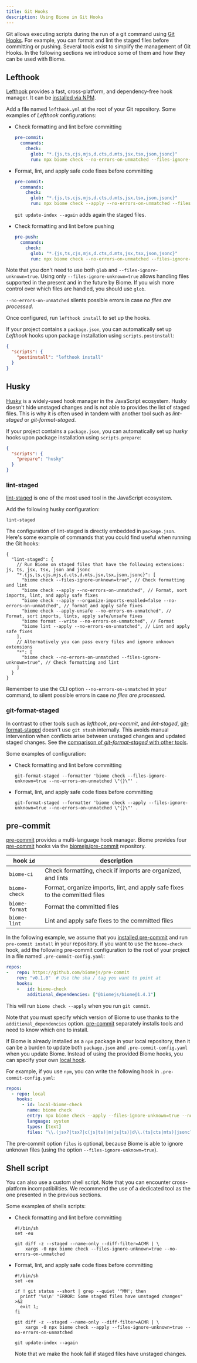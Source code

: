 ```yaml
---
title: Git Hooks
description: Using Biome in Git Hooks
---
```


Git allows executing scripts during the run of a git command using [Git Hooks](https://git-scm.com/book/en/v2/Customizing-Git-Git-Hooks).
For example, you can format and lint the staged files before committing or pushing.
Several tools exist to simplify the management of Git Hooks.
In the following sections we introduce some of them and how they can be used with Biome.


## Lefthook

[Lefthook](https://github.com/evilmartians/lefthook) provides a fast, cross-platform, and dependency-free hook manager.
It can be [installed via NPM](https://github.com/evilmartians/lefthook#install).

Add a file named `lefthook.yml` at the root of your Git repository.
Some examples of _Lefthook_ configurations:

- Check formatting and lint before committing

  ```yaml title="lefthook.yml"
  pre-commit:
    commands:
      check:
        glob: "*.{js,ts,cjs,mjs,d.cts,d.mts,jsx,tsx,json,jsonc}"
        run: npx biome check --no-errors-on-unmatched --files-ignore-unknown=true {staged_files}
  ```

- Format, lint, and apply safe code fixes before committing

  ```yaml title="lefthook.yml"
  pre-commit:
    commands:
      check:
        glob: "*.{js,ts,cjs,mjs,d.cts,d.mts,jsx,tsx,json,jsonc}"
        run: npx biome check --apply --no-errors-on-unmatched --files-ignore-unknown=true {staged_files} && git update-index --again
  ```

  `git update-index --again` adds again the staged files.

- Check formatting and lint before pushing

  ```yaml title="lefthook.yml"
  pre-push:
    commands:
      check:
        glob: "*.{js,ts,cjs,mjs,d.cts,d.mts,jsx,tsx,json,jsonc}"
        run: npx biome check --no-errors-on-unmatched --files-ignore-unknown=true {push_files}
  ```

Note that you don't need to use both `glob` and `--files-ignore-unknown=true`.
Using only `--files-ignore-unknown=true` allows handling files supported in the present and in the future by Biome.
If you wish more control over which files are handled, you should use `glob`.

`--no-errors-on-unmatched` silents possible errors in case *no files are processed*.

Once configured, run `lefthook install` to set up the hooks.

If your project contains a `package.json`,
you can automatically set up _Lefthook_ hooks upon package installation using `scripts.postinstall`:

```json title="package.json"
{
  "scripts": {
    "postinstall": "lefthook install"
  }
}
```


## Husky

[Husky](https://github.com/typicode/husky) is a widely-used hook manager in the JavaScript ecosystem.
Husky doesn't hide unstaged changes and is not able to provides the list of staged files.
This is why it is often used in tandem with another tool such as _lint-staged_ or _git-format-staged_.

If your project contains a `package.json`,
you can automatically set up _husky_ hooks upon package installation using `scripts.prepare`:

```json title="package.json"
{
  "scripts": {
    "prepare": "husky"
  }
}
```

### lint-staged

[lint-staged](https://github.com/lint-staged/lint-staged) is one of the most used tool in the JavaScript ecosystem.

Add the following husky configuration:

```shell title=".husky/pre-commit"
lint-staged
```

The configuration of lint-staged is directly embedded in `package.json`.
Here's some example of commands that you could find useful when running the Git hooks:

```jsonc title="package.json"
{
  "lint-staged": {
    // Run Biome on staged files that have the following extensions: js, ts, jsx, tsx, json and jsonc
    "*.{js,ts,cjs,mjs,d.cts,d.mts,jsx,tsx,json,jsonc}": [
      "biome check --files-ignore-unknown=true", // Check formatting and lint
      "biome check --apply --no-errors-on-unmatched", // Format, sort imports, lint, and apply safe fixes
      "biome check --apply --organize-imports-enabled=false --no-errors-on-unmatched", // format and apply safe fixes
      "biome check --apply-unsafe --no-errors-on-unmatched", // Format, sort imports, lints, apply safe/unsafe fixes
      "biome format --write --no-errors-on-unmatched", // Format
      "biome lint --apply --no-errors-on-unmatched", // Lint and apply safe fixes
    ],
    // Alternatively you can pass every files and ignore unknown extensions
    "*": [
      "biome check --no-errors-on-unmatched --files-ignore-unknown=true", // Check formatting and lint
    ]
  }
}
```

Remember to use the CLI option `--no-errors-on-unmatched` in your command, to silent possible errors in case *no files are processed*.


### git-format-staged

In contrast to other tools such as _lefthook_, _pre-commit_, and _lint-staged_,
[git-format-staged](https://github.com/hallettj/git-format-staged) doesn't use `git stash` internally.
This avoids manual intervention when conflicts arise between unstaged changes and updated staged changes.
See the [comparison of _git-format-staged_ with other tools](https://github.com/hallettj/git-format-staged#comparisons-to-similar-utilities).

Some examples of configuration:

- Check formatting and lint before committing

  ```shell title=".husky/pre-commit"
  git-format-staged --formatter 'biome check --files-ignore-unknown=true --no-errors-on-unmatched \"{}\"' .
  ```

- Format, lint, and apply safe code fixes before committing

  ```shell title=".husky/pre-commit"
  git-format-staged --formatter 'biome check --apply --files-ignore-unknown=true --no-errors-on-unmatched \"{}\"' .
  ```


## pre-commit

[pre-commit](https://pre-commit.com/) provides a multi-language hook manager.
Biome provides four [pre-commit](https://pre-commit.com/) hooks via the [biomejs/pre-commit](https://github.com/biomejs/pre-commit) repository.

| hook `id`       | description                                                                 |
| --------------- | --------------------------------------------------------------------------- |
| `biome-ci`      | Check formatting, check if imports are organized, and lints                 |
| `biome-check`   | Format, organize imports, lint, and apply safe fixes to the committed files |
| `biome-format`  | Format the committed files                                                  |
| `biome-lint`    | Lint and apply safe fixes to the committed files                            |

In the following example, we assume that you [installed pre-commit](https://pre-commit.com/index.html#install) and run `pre-commit install` in your repository.
if you want to use the `biome-check` hook, add the following pre-commit configuration to the root of your project in a file named `.pre-commit-config.yaml`:

```yaml title=".pre-commit-config.yaml"
repos:
-   repo: https://github.com/biomejs/pre-commit
    rev: "v0.1.0"  # Use the sha / tag you want to point at
    hooks:
    -   id: biome-check
        additional_dependencies: ["@biomejs/biome@1.4.1"]
```

This will run `biome check --apply` when you run `git commit`.

Note that you must specify which version of Biome to use thanks to the `additional_dependencies` option.
[pre-commit](https://pre-commit.com/) separately installs tools and need to know which one to install.

If Biome is already installed as a `npm` package in your local repository,
then it can be a burden to update both `package.json` and `.pre-commit-config.yaml` when you update Biome.
Instead of using the provided Biome hooks, you can specify your own [local hook](https://pre-commit.com/index.html#repository-local-hooks).

For example, if you use `npm`, you can write the following hook in `.pre-commit-config.yaml`:

```yaml title=".pre-commit-config.yaml"
repos:
  - repo: local
    hooks:
      - id: local-biome-check
        name: biome check
        entry: npx biome check --apply --files-ignore-unknown=true --no-errors-on-unmatched
        language: system
        types: [text]
        files: "\\.(jsx?|tsx?|c(js|ts)|m(js|ts)|d\\.(ts|cts|mts)|jsonc?)$"
```

The pre-commit option `files` is optional,
because Biome is able to ignore unknown files (using the option `--files-ignore-unknown=true`).


## Shell script

You can also use a custom shell script.
Note that you can encounter cross-platform incompatibilities.
We recommend the use of a dedicated tool as the one presented in the previous sections.

Some examples of shells scripts:

- Check formatting and lint before committing

  ```shell title=".git/hooks/pre-commit"
  #!/bin/sh
  set -eu

  git diff -z --staged --name-only --diff-filter=ACMR | \
      xargs -0 npx biome check --files-ignore-unknown=true --no-errors-on-unmatched
  ```

- Format, lint, and apply safe code fixes before committing

  ```shell title=".git/hooks/pre-commit"
  #!/bin/sh
  set -eu

  if ! git status --short | grep --quiet '^MM'; then
    printf '%s\n' "ERROR: Some staged files have unstaged changes" >&2
    exit 1;
  fi

  git diff -z --staged --name-only --diff-filter=ACMR | \
      xargs -0 npx biome check --apply --files-ignore-unknown=true --no-errors-on-unmatched

  git update-index --again
  ```

  Note that we make the hook fail if staged files have unstaged changes.
